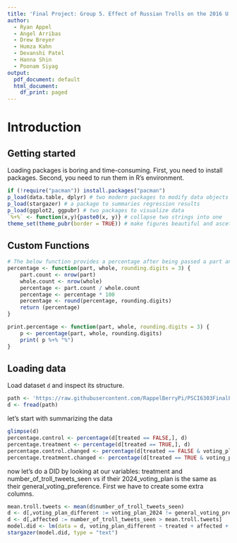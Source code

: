 ```yaml
---
title: 'Final Project: Group 5. Effect of Russian Trolls on the 2016 U.S. Presidential election.'
author:
  - Ryan Appel
  - Angel Arribas
  - Drew Breyer
  - Humza Kahn
  - Devanshi Patel
  - Hanna Shin
  - Poonam Siyag
output:
  pdf_document: default
  html_document:
    df_print: paged
---
```

# Introduction
## Getting started

Loading packages is boring and time-consuming. First, you need to install packages. Second, you need to run them in R's environment.
```r
if (!require("pacman")) install.packages("pacman")
p_load(data.table, dplyr) # two modern packages to modify data objects in R
p_load(stargazer) # a package to summaries regression results 
p_load(ggplot2, ggpubr) # two packages to visualize data
`%+%` <- function(x,y){paste0(x, y)} # collapse two strings into one
theme_set(theme_pubr(border = TRUE)) # make figures beautiful and ascetic by default
```

## Custom Functions

```r
# The below function provides a percentage after being passed a part and whole data.table
percentage <- function(part, whole, rounding.digits = 3) {
    part.count <- nrow(part)
    whole.count <- nrow(whole)
    percentage <- part.count / whole.count
    percentage <- percentage * 100
    percentage <- round(percentage, rounding.digits)
    return (percentage)
}

print.percentage <- function(part, whole, rounding.digits = 3) {
    p <- percentage(part, whole, rounding.digits)
    print( p %+% "%")
}
```

## Loading data
Load dataset `d` and inspect its structure.
```r
path <- 'https://raw.githubusercontent.com/RappelBerryPi/PSCI6303FinalProject/main/0-data/experiment_data.csv'
d <- fread(path)
```

let's start with summarizing the data
```r
glimpse(d)
percentage.control <- percentage(d[treated == FALSE,], d)
percentage.treatment <- percentage(d[treated == TRUE,], d)
percentage.control.changed <- percentage(d[treated == FALSE & voting_plan_2024 != general_voting_preference,], d[treated == FALSE,])
percentage.treatment.changed <- percentage(d[treated == TRUE & voting_plan_2024 != general_voting_preference,], d[treated == TRUE,])
```

now let's do a DID by looking at our variables: treatment and number_of_troll_tweets_seen vs if their 2024_voting_plan is the same as their general_voting_preference. First we have to create some extra columns.
```r
mean.troll.tweets <- mean(d$number_of_troll_tweets_seen)
d <- d[,voting_plan_different := voting_plan_2024 != general_voting_preference]
d <- d[,affected := number_of_troll_tweets_seen > mean.troll.tweets]
model.did <- lm(data = d, voting_plan_different ~ treated + affected + treated:affected)
stargazer(model.did, type = "text")
```
